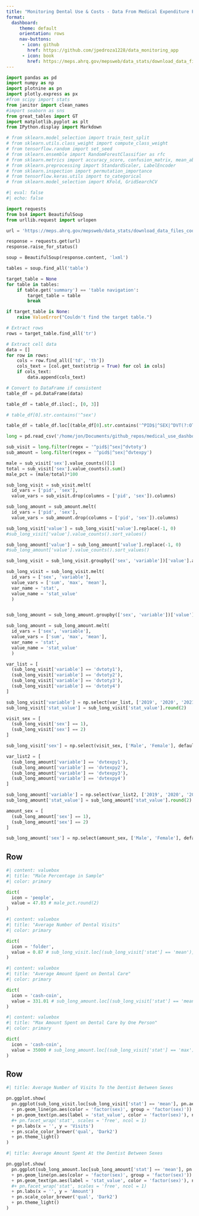 ```yaml
---
title: "Monitoring Dental Use & Costs - Data From Medical Expenditure Panel Survey"
format:
  dashboard:
     theme: default
     orientation: rows
     nav-buttons:
      - icon: github
        href: https://github.com/jpedroza1228/data_monitoring_app
      - icon: book
        href: https://meps.ahrq.gov/mepsweb/data_stats/download_data_files_codebook.jsp?PUFId=H245&sortBy=Start
---
```


```python
import pandas as pd
import numpy as np
import plotnine as pn
import plotly.express as px
#from scipy import stats
from janitor import clean_names
#import seaborn as sns
from great_tables import GT
import matplotlib.pyplot as plt
from IPython.display import Markdown

# from sklearn.model_selection import train_test_split
# from sklearn.utils.class_weight import compute_class_weight
# from tensorflow.random import set_seed
# from sklearn.ensemble import RandomForestClassifier as rfc
# from sklearn.metrics import accuracy_score, confusion_matrix, mean_absolute_error
# from sklearn.preprocessing import StandardScaler, LabelEncoder
# from sklearn.inspection import permutation_importance
# from tensorflow.keras.utils import to_categorical
# from sklearn.model_selection import KFold, GridSearchCV
```

```python
#| eval: false
#| echo: false

import requests
from bs4 import BeautifulSoup
from urllib.request import urlopen

url = 'https://meps.ahrq.gov/mepsweb/data_stats/download_data_files_codebook.jsp?PUFId=H245&sortBy=Start'

response = requests.get(url)
response.raise_for_status() 

soup = BeautifulSoup(response.content, 'lxml')

tables = soup.find_all('table')

target_table = None
for table in tables:
    if table.get('summary') == 'table navigation':
        target_table = table
        break

if target_table is None:
    raise ValueError("Couldn't find the target table.")

# Extract rows
rows = target_table.find_all('tr')

# Extract cell data
data = []
for row in rows:
    cols = row.find_all(['td', 'th'])
    cols_text = [col.get_text(strip = True) for col in cols]
    if cols_text:
        data.append(cols_text)

# Convert to DataFrame if consistent
table_df = pd.DataFrame(data)

table_df = table_df.iloc[:, [0, 3]]

# table_df[0].str.contains('^sex')

table_df = table_df.loc[(table_df[0].str.contains('^PID$|^SEX|^DVT(?:OTY|EXPY)'))]

```

```python
long = pd.read_csv('/home/jon/Documents/github_repos/medical_use_dashboard/panel24_long_data.csv').clean_names(case_type = 'snake')

sub_visit = long.filter(regex = '^pid$|^sex|^dvtoty')
sub_amount = long.filter(regex = '^pid$|^sex|^dvtexpy')

male = sub_visit['sex'].value_counts()[1]
total = sub_visit['sex'].value_counts().sum()
male_pct = (male/total)*100

sub_long_visit = sub_visit.melt(
  id_vars = ['pid', 'sex'],
  value_vars = sub_visit.drop(columns = ['pid', 'sex']).columns)

sub_long_amount = sub_amount.melt(
  id_vars = ['pid', 'sex'],
  value_vars = sub_amount.drop(columns = ['pid', 'sex']).columns)

sub_long_visit['value'] = sub_long_visit['value'].replace(-1, 0)
#sub_long_visit['value'].value_counts().sort_values()

sub_long_amount['value'] = sub_long_amount['value'].replace(-1, 0)
#sub_long_amount['value'].value_counts().sort_values()

sub_long_visit = sub_long_visit.groupby(['sex', 'variable'])['value'].agg(['sum', 'max', 'mean']).reset_index()

sub_long_visit = sub_long_visit.melt(
  id_vars = ['sex', 'variable'], 
  value_vars = ['sum', 'max', 'mean'],
  var_name = 'stat',
  value_name = 'stat_value'
  )


sub_long_amount = sub_long_amount.groupby(['sex', 'variable'])['value'].agg(['sum', 'max', 'mean']).reset_index()

sub_long_amount = sub_long_amount.melt(
  id_vars = ['sex', 'variable'], 
  value_vars = ['sum', 'max', 'mean'],
  var_name = 'stat',
  value_name = 'stat_value'
  )

var_list = [
  (sub_long_visit['variable'] == 'dvtoty1'), 
  (sub_long_visit['variable'] == 'dvtoty2'), 
  (sub_long_visit['variable'] == 'dvtoty3'), 
  (sub_long_visit['variable'] == 'dvtoty4')
]

sub_long_visit['variable'] = np.select(var_list, ['2019', '2020', '2021', '2022'], default = '2019').astype('object')
sub_long_visit['stat_value'] = sub_long_visit['stat_value'].round(2) 

visit_sex = [
  (sub_long_visit['sex'] == 1),
  (sub_long_visit['sex'] == 2)
]

sub_long_visit['sex'] = np.select(visit_sex, ['Male', 'Female'], default = 'Male').astype('object')

var_list2 = [
  (sub_long_amount['variable'] == 'dvtexpy1'), 
  (sub_long_amount['variable'] == 'dvtexpy2'), 
  (sub_long_amount['variable'] == 'dvtexpy3'), 
  (sub_long_amount['variable'] == 'dvtexpy4')
]

sub_long_amount['variable'] = np.select(var_list2, ['2019', '2020', '2021', '2022'], default = '2019').astype('object')
sub_long_amount['stat_value'] = sub_long_amount['stat_value'].round(2)

amount_sex = [
  (sub_long_amount['sex'] == 1),
  (sub_long_amount['sex'] == 2)
]

sub_long_amount['sex'] = np.select(amount_sex, ['Male', 'Female'], default = 'Male').astype('object')
```

## Row

```python
#| content: valuebox
#| title: "Male Percentage in Sample"
#| color: primary

dict(
  icon = 'people',
  value = 47.03 # male_pct.round(2)
)
```

```python
#| content: valuebox
#| title: "Average Number of Dental Visits"
#| color: primary

dict(
  icon = 'folder',
  value = 0.87 # sub_long_visit.loc[(sub_long_visit['stat'] == 'mean')]['stat_value'].mean().round(2)
)
```

```python
#| content: valuebox
#| title: "Average Amount Spent on Dental Care"
#| color: primary

dict(
  icon = 'cash-coin',
  value = 331.01 # sub_long_amount.loc[(sub_long_visit['stat'] == 'mean')]['stat_value'].mean().round(2)
)
```

```python
#| content: valuebox
#| title: "Max Amount Spent on Dental Care by One Person"
#| color: primary

dict(
  icon = 'cash-coin',
  value = 35000 # sub_long_amount.loc[(sub_long_visit['stat'] == 'max')]['stat_value'].max()
)
```

## Row {.tabset}

```python
#| title: Average Number of Visits To the Dentist Between Sexes

pn.ggplot.show(
  pn.ggplot(sub_long_visit.loc[sub_long_visit['stat'] == 'mean'], pn.aes('variable', 'stat_value'))
  + pn.geom_line(pn.aes(color = 'factor(sex)', group = 'factor(sex)'))
  + pn.geom_text(pn.aes(label = 'stat_value', color = 'factor(sex)'), nudge_x = .1, nudge_y = -.01)
  #+ pn.facet_wrap('stat', scales = 'free', ncol = 1)
  + pn.labs(x = '', y = 'Visits')
  + pn.scale_color_brewer('qual', 'Dark2')
  + pn.theme_light()
)
```

```python
#| title: Average Amount Spent At the Dentist Between Sexes

pn.ggplot.show(
  pn.ggplot(sub_long_amount.loc[sub_long_amount['stat'] == 'mean'], pn.aes('variable', 'stat_value'))
  + pn.geom_line(pn.aes(color = 'factor(sex)', group = 'factor(sex)'))
  + pn.geom_text(pn.aes(label = 'stat_value', color = 'factor(sex)'), nudge_x = .2, nudge_y = -.14)
  #+ pn.facet_wrap('stat', scales = 'free', ncol = 1)
  + pn.labs(x = '', y = 'Amount')
  + pn.scale_color_brewer('qual', 'Dark2')
  + pn.theme_light()
)
```
